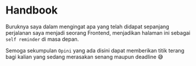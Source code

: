 
<Meta title="Information/Introduction" />

# Handbook

Buruknya saya dalam mengingat apa yang telah didapat sepanjang perjalanan saya menjadi seorang Frontend, menjadikan halaman ini sebagai `self reminder` di masa depan.

Semoga sekumpulan `Opini` yang ada disini dapat memberikan titik terang bagi kalian yang sedang merasakan senang maupun deadline 😅
